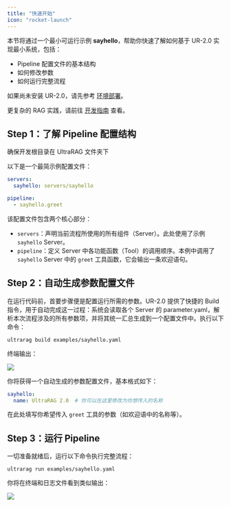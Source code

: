 ```yaml
---
title: "快速开始"
icon: "rocket-launch"
---
```


本节将通过一个最小可运行示例 **sayhello**，帮助你快速了解如何基于 UR-2.0 实现最小系统，包括：

- Pipeline 配置文件的基本结构
- 如何修改参数
- 如何运行完整流程

<Tip>如果尚未安装 UR-2.0，请先参考 [环境部署](/pages/cn/getting_started/installation)。</Tip>

<Tip>更复杂的 RAG 实践，请前往 [开发指南](/pages/cn/tutorials/part_1/server_index) 查看。</Tip>

## Step 1：了解 Pipeline 配置结构

<Info>确保开发根目录在 UltraRAG 文件夹下</Info>

以下是一个最简示例配置文件：

```yaml examples/sayhello.yaml icon="/images/yaml.svg"
servers:
  sayhello: servers/sayhello

pipeline:
  - sayhello.greet
```

该配置文件包含两个核心部分：
 
- `servers`：声明当前流程所使用的所有组件（Server）。此处使用了示例 `sayhello` Server。
- `pipeline`：定义 Server 中各功能函数（Tool）的调用顺序。本例中调用了 `sayhello` Server 中的 `greet` 工具函数，它会输出一条欢迎语句。

## Step 2：自动生成参数配置文件

在运行代码前，首要步骤便是配置运行所需的参数。UR-2.0 提供了快捷的 Build 指令，用于自动完成这一过程：系统会读取各个 Server 的 parameter.yaml，解析本次流程涉及的所有参数项，并将其统一汇总生成到一个配置文件中。执行以下命令：

```shell
ultrarag build examples/sayhello.yaml
```

终端输出：

![](/images/getting_started/sayhello_build.png)

你将获得一个自动生成的参数配置文件，基本格式如下：

```yaml examples/parameters/sayhello_parameter.yaml icon="/images/yaml.svg"
sayhello:
  name: UltraRAG 2.0  # 你可以在这里修改为你想传入的名称
```

在此处填写你希望传入 `greet` 工具的参数（如欢迎语中的名称等）。

## Step 3：运行 Pipeline

一切准备就绪后，运行以下命令执行完整流程：

```shell
ultrarag run examples/sayhello.yaml
```

你将在终端和日志文件看到类似输出：

![](/images/getting_started/sayhello_run.png)
